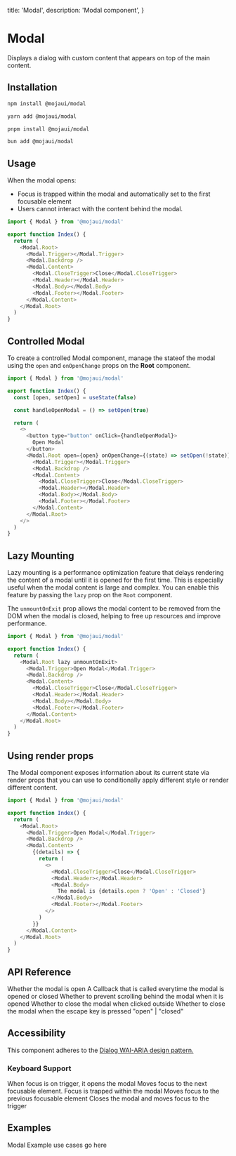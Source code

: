   title: 'Modal',
  description: 'Modal component',
}

# Modal

Displays a dialog with custom content that appears on top of the main content.

## Installation

<CodeGroup>

```bash {{ title: 'npm' }}
npm install @mojaui/modal
```

```bash {{ title: 'yarn' }}
yarn add @mojaui/modal
```

```bash {{ title: 'pnpm' }}
pnpm install @mojaui/modal
```

```bash {{ title: 'bun' }}
bun add @mojaui/modal
```

</CodeGroup>

## Usage

When the modal opens:

- Focus is trapped within the modal and automatically set to the first focusable element
- Users cannot interact with the content behind the modal.

```js
import { Modal } from '@mojaui/modal'

export function Index() {
  return (
    <Modal.Root>
      <Modal.Trigger></Modal.Trigger>
      <Modal.Backdrop />
      <Modal.Content>
        <Modal.CloseTrigger>Close</Modal.CloseTrigger>
        <Modal.Header></Modal.Header>
        <Modal.Body></Modal.Body>
        <Modal.Footer></Modal.Footer>
      </Modal.Content>
    </Modal.Root>
  )
}
```

## Controlled Modal

To create a controlled Modal component, manage the stateof the modal using the `open` and `onOpenChange` props on the <strong>Root</strong> component.

```js
import { Modal } from '@mojaui/modal'

export function Index() {
  const [open, setOpen] = useState(false)

  const handleOpenModal = () => setOpen(true)

  return (
    <>
      <button type="button" onClick={handleOpenModal}>
        Open Modal
      </button>
      <Modal.Root open={open} onOpenChange={(state) => setOpen(!state)}>
        <Modal.Trigger></Modal.Trigger>
        <Modal.Backdrop />
        <Modal.Content>
          <Modal.CloseTrigger>Close</Modal.CloseTrigger>
          <Modal.Header></Modal.Header>
          <Modal.Body></Modal.Body>
          <Modal.Footer></Modal.Footer>
        </Modal.Content>
      </Modal.Root>
    </>
  )
}
```

## Lazy Mounting

Lazy mounting is a performance optimization feature that delays rendering the content of a modal until it is opened for the first time. This is especially useful when the modal content is large and complex. You can enable this feature by passing the `lazy` prop on the `Root` component.

The `unmountOnExit` prop allows the modal content to be removed from the DOM when the modal is closed, helping to free up resources and improve performance.

```js
import { Modal } from '@mojaui/modal'

export function Index() {
  return (
    <Modal.Root lazy unmountOnExit>
      <Modal.Trigger>Open Modal</Modal.Trigger>
      <Modal.Backdrop />
      <Modal.Content>
        <Modal.CloseTrigger>Close</Modal.CloseTrigger>
        <Modal.Header></Modal.Header>
        <Modal.Body></Modal.Body>
        <Modal.Footer></Modal.Footer>
      </Modal.Content>
    </Modal.Root>
  )
}
```

## Using render props

The Modal component exposes information about its current state via render props that you can use to conditionally apply different style or render different content.

```js
import { Modal } from '@mojaui/modal'

export function Index() {
  return (
    <Modal.Root>
      <Modal.Trigger>Open Modal</Modal.Trigger>
      <Modal.Backdrop />
      <Modal.Content>
        {(details) => {
          return (
            <>
              <Modal.CloseTrigger>Close</Modal.CloseTrigger>
              <Modal.Header></Modal.Header>
              <Modal.Body>
                The modal is {details.open ? 'Open' : 'Closed'}
              </Modal.Body>
              <Modal.Footer></Modal.Footer>
            </>
          )
        }}
      </Modal.Content>
    </Modal.Root>
  )
}
```

## API Reference

<Properties>
  <Property name="open" type="boolean">
    Whether the modal is open
  </Property>
  <Property name="onOpenChange" type="(details: OpenChangeDetails) => void">
    A Callback that is called everytime the modal is opened or closed
  </Property>
  <Property name="preventScroll" type="boolean">
    Whether to prevent scrolling behind the modal when it is opened
  </Property>
  <Property name="closeOnOutsideClick" type="boolean">
    Whether to close the modal when clicked outside
  </Property>
  <Property name="closeOnEsc" type="boolean">
    Whether to close the modal when the escape key is pressed
  </Property>
  <Property name="[data-state]">"open" | "closed"</Property>
</Properties>

## Accessibility

This component adheres to the <a href="https://www.w3.org/WAI/ARIA/apg/patterns/dialog-modal" target="_blank"> Dialog WAI-ARIA design pattern.</a>

### Keyboard Support

<Properties>
  <Property name="Enter">When focus is on trigger, it opens the modal</Property>
  <Property name="Tab">
    Moves focus to the next focusable element. Focus is trapped within the modal
  </Property>
  <Property name="Shift + Tab">
    Moves focus to the previous focusable element
  </Property>
  <Property name="Esc">
    Closes the modal and moves focus to the trigger
  </Property>
</Properties>

## Examples

<Note>Modal Example use cases go here</Note>
